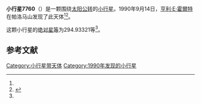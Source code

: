 {{Infobox planet
| bgcolour = #FFFFC0
| name = 7760
| symbol = 
| image = 
| caption = 
| discovery = yes
| discovery_ref = 
| discoverer = [[亨利·E·霍爾特|亨利·E·霍爾特]]
| discovery_site = [[帕洛马山|帕洛马山]] 
| discovered = 1990年9月14日
| designations = yes
| mp_name = 
| named_after = 
| alt_names = 1990 RW3/ 1979 UW4 / 1979 WK6
| mp_category = [[主带小行星|主带小行星]]
| orbit_ref = <ref name="a">[http://ssd.jpl.nasa.gov/sbdb.cgi?sstr=7760 7760] {{Wayback|url=http://ssd.jpl.nasa.gov/sbdb.cgi?sstr=7760 |date=20210723213444 }}，小行星數據庫瀏覽器（JPL Small-Body Database Browser）－[[美国国家航空航天局|美国国家航空航天局]]喷气推进实验室</ref>
| epoch = 2456400.5 (2013年4月18日更新)
| aphelion = {{convert|2.8679011|AU|km|3|abbr=on|lk=out}}
| perihelion = {{convert|1.9476971|AU|km|3|abbr=on}}
| semimajor = {{convert|2.4077991|AU|km|3|abbr=on}}
| eccentricity = 0.1910882
| period = 1364.673619 [[日|日]]<br />3.74[[儒略年|儒略年]]
| avg_speed = 
| inclination = 1.90326
| asc_node = 39.74788
| mean_anomaly = 
| arg_peri = 294.93321
| satellites = 
| physical_characteristics = yes
| dimensions = 
| mass = 
| density = 
| surface_grav = 
| escape_velocity = 
| sidereal_day = 
| axial_tilt = 
| pole_ecliptic_lat = 
| pole_ecliptic_lon = 
| albedo = 
| temperatures= 
| temp_name1 = 
| mean_temp_1 = 
| max_temp_1 = 
| temp_name2 = 
| max_temp_2 = 
| spectral_type = 
| abs_magnitude = 294.93321
}}

'''小行星7760'''（{{lang-en|7760}}）是一颗围绕[[太阳|太阳]][[公转|公转]]的[[小行星|小行星]]。1990年9月14日，[[亨利·E·霍爾特|亨利·E·霍爾特]]在帕洛马山发现了此天体<ref name="a" /><ref>{{cite news|title=小行星列表|url=http://cfa-www.harvard.edu/iau/lists/NumberedMPs.txt|accessdate=2013-07-08|newspaper=哈佛大学|archive-date=2008-05-17|archive-url=https://web.archive.org/web/20080517010638/http://cfa-www.harvard.edu/iau/lists/NumberedMPs.txt|dead-url=no}}</ref>。

这颗小行星的[[绝对星等|绝对星等]]为294.93321等<ref name="a" />。

==参考文献==
{{reflist}}
{{Minor Planet Number|[[小行星7759|小行星7759]]|[[小行星7761|小行星7761]]}}

{{小天体}}

[[Category:小行星带天体|Category:小行星带天体]]
[[Category:1990年发现的小行星|Category:1990年发现的小行星]]

{{asteroid-stub}}